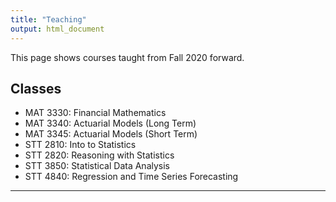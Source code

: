 ```yaml
---
title: "Teaching"
output: html_document
---
```


<i class="glyphicon glyphicon-star"></i> This page shows courses taught from Fall 2020 forward. <i class="glyphicon glyphicon-thumbs-up"></i>


## Classes

* MAT 3330: Financial Mathematics 
* MAT 3340: Actuarial Models (Long Term)
* MAT 3345: Actuarial Models (Short Term)
* STT 2810: Into to Statistics
* STT 2820: Reasoning with Statistics 
* STT 3850: Statistical Data Analysis 
* STT 4840: Regression and Time Series Forecasting 




* * *